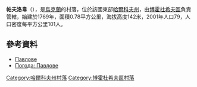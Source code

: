 {{coord|50|3|2|N|35|34|52|E|scale:30000_region:UA|display=title}}

'''帕夫洛韋'''（{{lang-uk|Павлове}}），是[[烏克蘭|烏克蘭]]的村落，位於該國東部[[哈爾科夫州|哈爾科夫州]]，由[[博霍杜希夫區|博霍杜希夫區]]負責管轄，始建於1769年，面積0.78平方公里，海拔高度142米，2001年人口79，人口密度每平方公里101人。

==參考資料==
* [http://w1.c1.rada.gov.ua/pls/z7502/A005?rdat1=27.11.2011&rf7571=32436 Павлове]{{dead link|date=2018年2月 |bot=InternetArchiveBot |fix-attempted=yes }}
* [http://weather.in.ua/ua/har'kovskaja/19478 Погода: Павлове]{{Wayback|url=http://weather.in.ua/ua/har%27kovskaja/19478 |date=20160323022536 }}

{{DEFAULTSORT:Павлове}}
[[Category:哈爾科夫州村落|Category:哈爾科夫州村落]]
[[Category:博霍杜希夫區村落|Category:博霍杜希夫區村落]]


{{Kharkiv-geo-stub}}